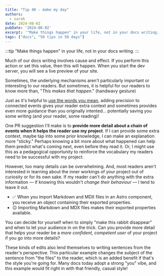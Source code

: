 ```yaml
---
title: "Tip 40 - make my day"
authors:
  - sarah
date: 2024-08-02
pubDate: '2024-08-02'
excerpt: '"Make things happen" in your life, not in your docs writing.'
tags: ["docs", "50 tips in 50 days"]
---
```


:::tip
"Make things happen" in your life, not in your docs writing.
:::

Much of our docs writing involves cause and effect. If you perform this action or set this value, then this will happen. When you start the dev server, you will see a live preview of your site.

Sometimes, the underlying mechanisms aren't particularly important or interesting to our readers. But sometimes, it is helpful for our readers to know more than, "*This makes that happen*." (handwavy gesture)

Just as it's helpful to [use the words you mean](/blog/50-26-use-this), adding precision to connected events gives your reader extra context and sometimes provides even more guidance than you originally intented... potentially saving you some writing (and your reader, some reading)!

One PR suggestion I'll make is to **provide more detail about a chain of events when it helps the reader use my project**. If I can provide some extra context, maybe tap into some prior knowledge, I can make an explanation more "sticky." Perhaps knowing a bit more about what happened can help them predict what's coming next, even before they read it. Or, I might use this as a pedagogical opportunity to reinforce the vocabulary my readers need to be successful with my project. 

However, too many details can be overwhelming. And, most readers aren't interested in learning about the inner workings of your project out of curiosity or for its own sake. If my reader can't *do* anything with the extra information  — if knowing this wouldn't *change their behaviour* — I tend to leave it out.

- ✅ When you import Markdown and MDX files in an Astro component, you receive an object containing their exported properties.
- 😐 Importing Markdown and MDX files makes their exported properties available.

You can decide for yourself when to simply "make this rabbit disappear" and when to let your audience in on the trick. Can you provide more detail that helps your reader be a *more confident, competent user* of your project if you go into more details?

These kinds of edits also lend themselves to writing sentences from the reader's perspective. This particular example changes the subject of the sentence from "the files" to the reader, which is an added benefit if that's the style you're going for. Many docs today adopt a strong "you" vibe, and this example would fit right in with that friendly, casual style!



<LinkCard title="See the whole list of tips!" href="/blog/50-docs-tips-in-50-days" />